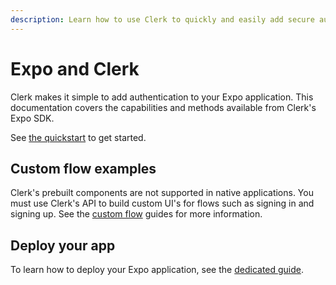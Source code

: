 ```yaml
---
description: Learn how to use Clerk to quickly and easily add secure authentication and user management to your Expo application.
---
```


# Expo and Clerk

Clerk makes it simple to add authentication to your Expo application. This documentation covers the capabilities and methods available from Clerk's Expo SDK.

See [the quickstart](/docs/quickstarts/expo) to get started.

## Custom flow examples

Clerk's prebuilt components are not supported in native applications. You must use Clerk's API to build custom UI's for flows such as signing in and signing up. See the [custom flow](/docs/custom-flows/overview) guides for more information.

## Deploy your app

To learn how to deploy your Expo application, see the [dedicated guide](https://clerk.com/docs/deployments/deploy-expo).
